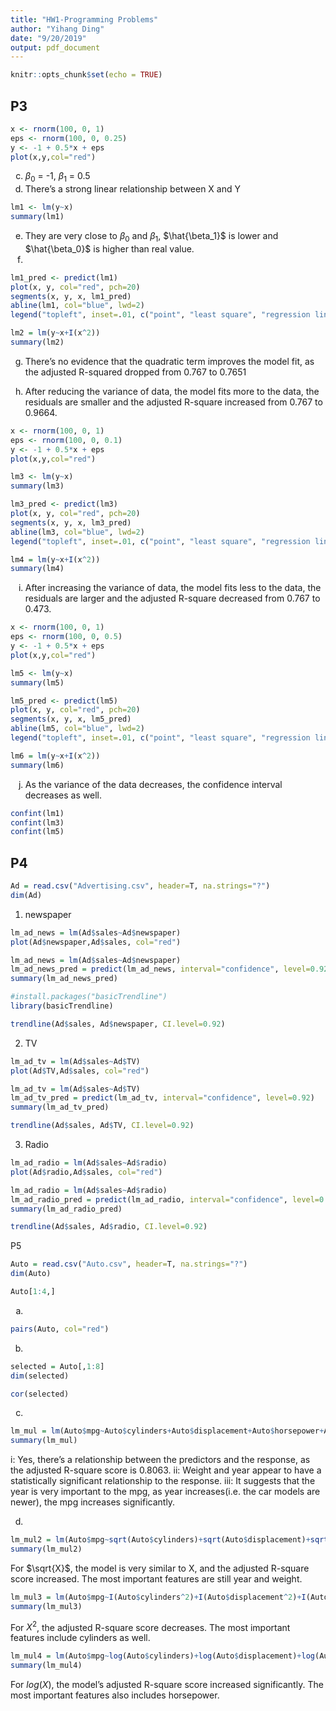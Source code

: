 ```yaml
---
title: "HW1-Programming Problems"
author: "Yihang Ding"
date: "9/20/2019"
output: pdf_document
---
```

```r
knitr::opts_chunk$set(echo = TRUE)
```

## P3
```r
x <- rnorm(100, 0, 1)
eps <- rnorm(100, 0, 0.25)
y <- -1 + 0.5*x + eps
plot(x,y,col="red")
```
(c) $\beta_0$ = -1, $\beta_1$ = 0.5
(d) There's a strong linear relationship between X and Y

```r
lm1 <- lm(y~x)
summary(lm1)
```
(e) They are very close to $\beta_0$ and $\beta_1$, $\hat{\beta_1}$ is lower and $\hat{\beta_0}$ is higher than real value. 
(f)
```r
lm1_pred <- predict(lm1)
plot(x, y, col="red", pch=20)
segments(x, y, x, lm1_pred)
abline(lm1, col="blue", lwd=2)
legend("topleft", inset=.01, c("point", "least square", "regression line"), lwd=2, col=c("red", "black", "blue"))
```
```r
lm2 = lm(y~x+I(x^2))
summary(lm2)
```
(g) There's no evidence that the quadratic term improves the model fit, as the adjusted R-squared dropped from 0.767 to 0.7651

(h) After reducing the variance of data, the model fits more to the data,
the residuals are smaller and the adjusted R-square increased from 0.767 to 0.9664.
```r
x <- rnorm(100, 0, 1)
eps <- rnorm(100, 0, 0.1)
y <- -1 + 0.5*x + eps
plot(x,y,col="red")
```

```r
lm3 <- lm(y~x)
summary(lm3)
```

```r
lm3_pred <- predict(lm3)
plot(x, y, col="red", pch=20)
segments(x, y, x, lm3_pred)
abline(lm3, col="blue", lwd=2)
legend("topleft", inset=.01, c("point", "least square", "regression line"), lwd=2, col=c("red", "black", "blue"))
```

```r
lm4 = lm(y~x+I(x^2))
summary(lm4)
```

(i) After increasing the variance of data, the model fits less to the data,
the residuals are larger and the adjusted R-square decreased from 0.767 to 0.473.
```r
x <- rnorm(100, 0, 1)
eps <- rnorm(100, 0, 0.5)
y <- -1 + 0.5*x + eps
plot(x,y,col="red")
```

```r
lm5 <- lm(y~x)
summary(lm5)
```

```r
lm5_pred <- predict(lm5)
plot(x, y, col="red", pch=20)
segments(x, y, x, lm5_pred)
abline(lm5, col="blue", lwd=2)
legend("topleft", inset=.01, c("point", "least square", "regression line"), lwd=2, col=c("red", "black", "blue"))
```

```r
lm6 = lm(y~x+I(x^2))
summary(lm6)
```

(j) As the variance of the data decreases, the confidence interval decreases as well.
```r
confint(lm1)
confint(lm3)
confint(lm5)
```

## P4
```r
Ad = read.csv("Advertising.csv", header=T, na.strings="?")
dim(Ad)
```
(1) newspaper
```r
lm_ad_news = lm(Ad$sales~Ad$newspaper)
plot(Ad$newspaper,Ad$sales, col="red")
```
```r
lm_ad_news = lm(Ad$sales~Ad$newspaper)
lm_ad_news_pred = predict(lm_ad_news, interval="confidence", level=0.92)
summary(lm_ad_news_pred)
```

```r
#install.packages("basicTrendline")
library(basicTrendline)
```

```r
trendline(Ad$sales, Ad$newspaper, CI.level=0.92)
```
(2) TV
```r
lm_ad_tv = lm(Ad$sales~Ad$TV)
plot(Ad$TV,Ad$sales, col="red")
```
```r
lm_ad_tv = lm(Ad$sales~Ad$TV)
lm_ad_tv_pred = predict(lm_ad_tv, interval="confidence", level=0.92)
summary(lm_ad_tv_pred)
```

```r
trendline(Ad$sales, Ad$TV, CI.level=0.92)
```

(3) Radio
```r
lm_ad_radio = lm(Ad$sales~Ad$radio)
plot(Ad$radio,Ad$sales, col="red")
```

```r
lm_ad_radio = lm(Ad$sales~Ad$radio)
lm_ad_radio_pred = predict(lm_ad_radio, interval="confidence", level=0.92)
summary(lm_ad_radio_pred)
```

```r
trendline(Ad$sales, Ad$radio, CI.level=0.92)
```

P5
```r
Auto = read.csv("Auto.csv", header=T, na.strings="?")
dim(Auto)
```
```r
Auto[1:4,]
```

(a)
```r
pairs(Auto, col="red")
```
(b)
```r
selected = Auto[,1:8]
dim(selected)
```

```r
cor(selected)
```

(c)
```r
lm_mul = lm(Auto$mpg~Auto$cylinders+Auto$displacement+Auto$horsepower+Auto$weight+Auto$acceleration+Auto$year)
summary(lm_mul)
```
i: Yes, there's a relationship between the predictors and the response, as the adjusted R-square score is 0.8063.
ii: Weight and year appear to have a statistically significant relationship to the response.
iii: It suggests that the year is very important to the mpg, as year increases(i.e. the car models are newer), the mpg increases significantly.

(d)
```r
lm_mul2 = lm(Auto$mpg~sqrt(Auto$cylinders)+sqrt(Auto$displacement)+sqrt(Auto$horsepower)+sqrt(Auto$weight)+sqrt(Auto$acceleration)+sqrt(Auto$year))
summary(lm_mul2)
```
For $\sqrt{X}$, the model is very similar to X, and the adjusted R-square score increased. The most important features are still year and weight.
```r
lm_mul3 = lm(Auto$mpg~I(Auto$cylinders^2)+I(Auto$displacement^2)+I(Auto$horsepower^2)+I(Auto$weight^2)+I(Auto$acceleration^2)+I(Auto$year^2))
summary(lm_mul3)
```
For $X^2$, the adjusted R-square score decreases. The most important features include cylinders as well.
```r
lm_mul4 = lm(Auto$mpg~log(Auto$cylinders)+log(Auto$displacement)+log(Auto$horsepower)+log(Auto$weight)+log(Auto$acceleration)+log(Auto$year))
summary(lm_mul4)
```
For $log(X)$, the model's adjusted R-square score increased significantly. The most important features also includes horsepower.